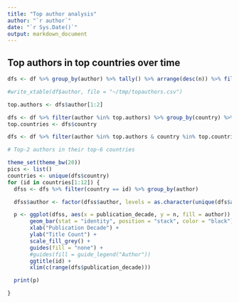 ```yaml
---
title: "Top author analysis"
author: "`r author`"
date: "`r Sys.Date()`"
output: markdown_document
---
```



## Top authors in top countries over time

```r
dfs <- df %>% group_by(author) %>% tally() %>% arrange(desc(n)) %>% filter(!is.na(author))

#write_xtable(df$author, file = "~/tmp/topauthors.csv")

top.authors <- dfs$author[1:2]

dfs <- df %>% filter(author %in% top.authors) %>% group_by(country) %>% tally() %>% arrange(desc(n)) %>% filter(!is.na(country))
top.countries <- dfs$country

dfs <- df %>% filter(author %in% top.authors & country %in% top.countries) %>% group_by(country, author, publication_decade) %>% tally() %>% arrange(publication_decade)

# Top-2 authors in their top-6 countries

theme_set(theme_bw(20))
pics <- list()
countries <- unique(dfs$country)
for (id in countries[1:12]) {
  dfss <- dfs %>% filter(country == id) %>% group_by(author)

  dfss$author <- factor(dfss$author, levels = as.character(unique(dfs$author)))

  p <- ggplot(dfss, aes(x = publication_decade, y = n, fill = author)) +
       geom_bar(stat = "identity", position = "stack", color = "black") +
       xlab("Publication Decade") +
       ylab("Title Count") +
       scale_fill_grey() +
       guides(fill = "none") +
       #guides(fill = guide_legend("Author")) 
       ggtitle(id) +
       xlim(c(range(dfs$publication_decade)))

  print(p)

}




```





